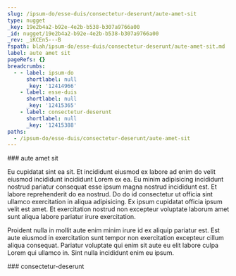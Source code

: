 ```yaml
---
slug: /ipsum-do/esse-duis/consectetur-deserunt/aute-amet-sit
type: nugget
_key: 19e2b4a2-b92e-4e2b-b538-b307a9766a00
_id: nugget/19e2b4a2-b92e-4e2b-b538-b307a9766a00
_rev: _iKCEn5---B
fspath: blah/ipsum-do/esse-duis/consectetur-deserunt/aute-amet-sit.md
label: aute amet sit
pageRefs: {}
breadcrumbs:
  - - label: ipsum-do
      shortlabel: null
      _key: '12414966'
    - label: esse-duis
      shortlabel: null
      _key: '12415365'
    - label: consectetur-deserunt
      shortlabel: null
      _key: '12415388'
paths:
  - /ipsum-do/esse-duis/consectetur-deserunt/aute-amet-sit
---
```


<NuggetArea>
<Nugget slug="/ipsum-do/esse-duis/consectetur-deserunt/aute-amet-sit" type="nugget" _key="19e2b4a2-b92e-4e2b-b538-b307a9766a00" _id="nugget/19e2b4a2-b92e-4e2b-b538-b307a9766a00" _rev="_iKCEn5---B" fspath="blah/ipsum-do/esse-duis/consectetur-deserunt/aute-amet-sit.md" label="aute amet sit" paths="/ipsum-do/esse-duis/consectetur-deserunt/aute-amet-sit">
<NuggetBody>
### aute amet sit

Eu cupidatat sint ea sit. Et incididunt eiusmod ex labore ad enim do velit eiusmod incididunt incididunt Lorem ex ea. Eu minim adipisicing incididunt nostrud pariatur consequat esse ipsum magna nostrud incididunt est. Et labore reprehenderit do ea nostrud. Do do id consectetur ut officia sint ullamco exercitation in aliqua adipisicing. Ex ipsum cupidatat officia ipsum velit est amet. Et exercitation nostrud non excepteur voluptate laborum amet sunt aliqua labore pariatur irure exercitation.

Proident nulla in mollit aute enim minim irure id ex aliquip pariatur est. Est aute eiusmod in exercitation sunt tempor non exercitation excepteur cillum aliqua consequat. Pariatur voluptate qui enim sit aute eu elit labore culpa Lorem qui ullamco in. Sint nulla incididunt enim eu ipsum.

</NuggetBody>
<Breadcrumbs>
<Crumbs>
<Crumb _key="12414966" label="ipsum-do" /><Crumb _key="12415365" label="esse-duis" /><Crumb _key="12415388" label="consectetur-deserunt" />
</Crumbs>
</Breadcrumbs>
</Nugget>

<NuggetsInbound>
</NuggetsInbound>
<NuggetsOutbound>
</NuggetsOutbound>
</NuggetArea>
<PassagesInbound>
<Passage direction="inbound" type="passage" _key="12415388" _id="passage/12415388" _rev="_iKCEn5---A" label="consectetur-deserunt" passage="consectetur-deserunt" fspath="blah/ipsum-do/esse-duis/consectetur-deserunt" paths="/ipsum-do/esse-duis/consectetur-deserunt" slug="/ipsum-do/esse-duis/consectetur-deserunt">
<NuggetBody>
### consectetur-deserunt

</NuggetBody>
<Breadcrumbs>
<Crumbs>
<Crumb _key="12414966" label="ipsum-do" /><Crumb _key="12415365" label="esse-duis" />
</Crumbs>
</Breadcrumbs>
</Passage>

</PassagesInbound>
<PassagesOutbound>
</PassagesOutbound>